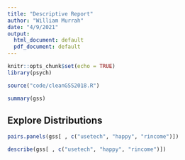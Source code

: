 ```yaml
---
title: "Descriptive Report"
author: "William Murrah"
date: "4/9/2021"
output:
  html_document: default
  pdf_document: default
---
```


```r
knitr::opts_chunk$set(echo = TRUE)
library(psych)
```


```r
source("code/cleanGSS2018.R")

summary(gss)
```

## Explore Distributions

```r
pairs.panels(gss[ , c("usetech", "happy", "rincome")])
```

```r
describe(gss[ , c("usetech", "happy", "rincome")])
```

